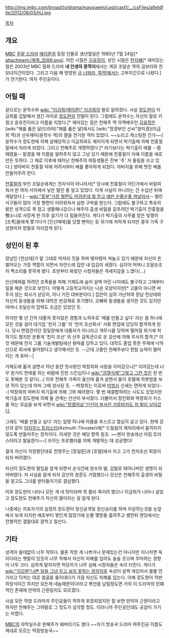 http://img.imbc.com/broad/tv/drama/mayqueen/cast/cast1/__icsFiles/afieldfile/2012/08/03/HJ.jpg

[[목차]]

== 개요 ==
[[문화방송|MBC]] [[주말 드라마]] [[메이퀸]]의 등장 인물로 생년월일은 1985년 7월 24일[* attachment:/제목_없음6.png]. 어린 시절은 [[김유정(배우)|김유정]]이, 성인 시절은 [[한지혜]][* 재미있는 점은 2003년 MBC 월화 드라마 '''내 인생의 콩깍지'''에서는 계모 조달순 역의 금보라와 친 모녀지간이었다. 그리고 다음 해 방영된 [[금 나와라, 뚝딱!]]에서는 고부지간으로 나왔다.]가 연기한다. 여자 주인공이다. 

== 어릴 때 ==
겉으로는 윤학수와 [[wiki: "이금희(메이퀸)" 이금희]]의 딸로 알려졌다. 사실 [[장도현]]이 이금희를 겁탈해서 생긴 아이로 [[장도현]]의 친딸이 된다. 그럼에도 윤학수는 자신의 딸로 키웠고 윤유진이라고 이름을 지었다.[* 재미있는 점은 천해주 역 아역배우인 [[김유정]]은 [wiki:"해를 품은 달(드라마)"해를 품은 달]에서도 [wiki:"정경부인 신씨"양미경](이금희 역)과 선우재덕(윤학수 역)의 딸을 연기한 적이 있었다. ~~노리고 캐스팅한 건가~~] 윤학수가 장도현에 의해 살해당하고 이금희와도 헤어지게 되면서 박기출에 의해 천홍철 밑에서 자라게 되었다. 그리고 천해주로 개명하였다.[* 라기보다는 박기출이 애를 --짬때렸을-- 맡겼을 때 이름을 알려주지 않고 그냥 갔기 때문에 천홍철이 아예 이름을 새로 만든 듯하다. 그 예로 이후에 태어난 천해주의 여동생들은 전부 '주' 자 돌림을 쓰고 있다.] 양아버지 천홍철 덕에 어려서부터 배를 좋아하게 되었다. 아버지를 위해 멋진 배를 만들어주려 한다. 

[[천홍철]]의 부인 조달순에게는 친자식이 아니라서[* 당시에 천홍철이 어딘가에서 바람피워서 딴 여자 사이에서 낳은 딸인 줄 알고 있었다. 이게 사실이 아니라는 건 수십년 뒤에 깨달았다.] --[[wiki:"흥부"가정 형편도 어려운데 뭘 믿고 애만 순풍순풍 쳐낳아서]]-- 딸린 식구들이 많아 가정 형편이 어려워져서 심한 구박을 받는다. 그럼에도 불구하고 특유의 밝은 성격으로 꾹 참고 생활해나갔으나 해주의 출생 비밀을 감추려던 박기출이 천홍철을 뺑소니로 사망케 한 이후 살기가 더 힘들어진다. 게다가 박기출의 사주를 받은 빚쟁이 [조폭]들에게 쫓기다가 [인신매매]를 당할 뻔하는 등 위기에 처하게 되지만 결국 가족 구성원이자 맏딸로 자리잡게 된다. 

== 성인이 된 후 ==
장남인 [천상태]가 말 그대로 머저리 짓을 하며 탱자탱자 쳐놀고 있기 때문에 자신이 돈 벌어오는 가장 역할이 되면서 자연스레 집안 내 입김이 세졌다. 심지어 어머니 조달순조차 찍소리를 못하게 됐다. 초반부터 봐왔던 시청자들은 격세지감을 느꼈다(...)

인신매매를 하려던 조폭들을 피해 거제도에 숨어 살며 어린 나이에도 불구하고 그때부터 일을 해온 것으로 보인다. 어떻게 고등학교까지는 나온 모양이지만[* 고졸이 아니면 써주지 않는 회사가 상당히, 아니 거진 대부분이다.] 집안이 심히 가난하여 장남 천상태와 자신의 동생들을 위해 대학은 반강제로 포기했다. 오빠와 동생들을 생각한 것도 있지만 어머니 조달순의 압력도 조금은 있었던 듯.

하지만 몇 년 간의 대졸자 못지않은 경험과 노하우로 '배를 만들고 싶다' 라는 꿈 하나에 모든 것을 걸어 대기업 '천지 그룹' 의 '천지 조선회사' 서류 면접에 당당히 합격하게 된다. 당시 면접관이던 장일문에게 대졸자가 아니라고 개무시를 당하며 떨어질 위기에 처하기도 했지만 운좋게 '천지 조선' 의 선주 감독관으로 온 강산에 의해 무사히 합격.[* 이것 때문에 천지 그룹 기술개발팀에선 왕따를 당하고 있다. 대학도 졸업 못한 주제에 낙하산으로 회사에 들어왔다고 생각해서인 듯. --근데 고졸인 천해주보다 한참 능력이 떨어지는 게 유머--]

거제도에 옮겨 살면서 15년 동안 첫사랑인 박창희와 사랑을 이어갔으나[* 이어갔는데 너무 원거리 연애를 하는 바람에 진한 스킨십이나 [[wiki:"검열삭제"그렇고 그런 짓]]은 한 번도 못해본 것 같다(...) 이후 천해주 가족이 울산에 옮겨 살면서 둘이 호텔에 하룻밤을 보낸 적이 있는데 아마 그때 성사된 듯. --박창희는 이로써 [[마법사]] 신세는 면하게 되었다--] 박창희의 아버지 박기출에 의해 그와 헤어졌다. 몇 번 재결합하려는 시도도 있었지만 박기출과 장도현에 의해 둘 관계는 산산이 부서졌다. 더불어서 장인화와 박창희가 키스를 하는 모습을 보게 되면서 [[wiki:"망했어요"산산이 부서진 가루마저도 저 멀리 날아갔다]].

그래도 '배를 만들고 싶다' 라는 일명 하나에 아픔을 추스르고 열심히 살고 있다. 현재 강산과 같이 [[아지무스 트러스터]](Azimuth Thruster)에[* 드릴쉽이 제자리에서 움직이지 않도록 만들어주는 장치이다. 자세한 것은 해당 항목 참조. ~~왠지 방송에선 아짐 트러스터라고 발음한다~~] 쓰이는 프로펠러를 자체 개발하는 데 성공했다! 

결국 자신이 걱정했던대로 천영주는 [장일문]과 [호텔]에서 자고 그가 천지조선 회장이 되자 버려졌다.

자신이 장도현의 딸임을 알게 되면서 순식간에 원수의 딸, 겁탈로 태어나버린 생명이 되어버렸다. 저 사실을 알게 되자 강산의 청혼도 거절했으나 강산은 천해주의 출생의 비밀을 알고도 그녀를 받아들이기로 결심했다.

이후 장도현이 나타나 모든 게 네 탓이라며 목 졸라 죽이려 했으나 이금희가 나타나 살았고 장도현도 천해주가 자신의 딸이라는 걸 알게 된다.

나중에는 자포자기의 심정의 장도현이 정신공격및 정신승리를 하며 자살하는것을 눈앞에서 보게 되지만 애초부터 쌓인게 많았기에 눈물 몇방울 흘려주고 쌩깐뒤 엔딩에서는 전형적인 결말대로 잘먹고 잘산다.

== 기타 ==
성격이 쓸데없이 너무 착하다. 물론 착한 게 나쁘거나 문제있는건 아니지만 지나치면 독이다라는 옛말이 있듯이 너무 착해서 자신이 피해를 입어도 슬슬 웃으며 무마하는 경향이 너무 크다. 심하게 말하자면 허당끼가 너무 심해 시청자들은 속이 터진다. 게다가 [[wiki:"김갑환"나쁜 일을 그냥 두고 보지 못하는 정의덕후]] 속성이 살짝 껴있어서 물불 안 가리고 닥치는 대로 얼굴을 들이대다가 가끔 자신도 피해를 입는다. 아예 장도현이 적반하장식이긴 하지만 모든게 네놈때문이다!라고 폭언을 날릴정도면 거의 이 드라마의 민폐적인 존재에 만악의 근원일지도 모르겠다.

사실 모든 막장 드라마의 주인공들이 착하게 포장되었지만 잘 보면 만악의 근원이라고 하지만 천해주는 그야말로 그 정도가 심각할 정도. 이러니까 주인공인데도 공감이 가기는 어렵다.

[[MBC]]의 자막실수로 한혜주가 돼버리기도 했다.~~자기 방송국 드라마 여주인공 이름도 제대로 모르는 막장방송국~~
